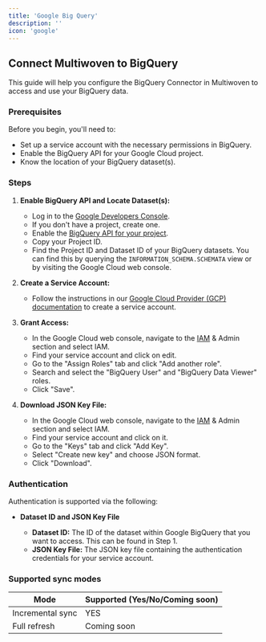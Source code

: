 ```yaml
---
title: 'Google Big Query'
description: ''
icon: 'google'
---
```


## Connect Multiwoven to BigQuery

This guide will help you configure the BigQuery Connector in Multiwoven to access and use your BigQuery data.

### Prerequisites

Before you begin, you'll need to:

* Set up a service account with the necessary permissions in BigQuery.
* Enable the BigQuery API for your Google Cloud project.
* Know the location of your BigQuery dataset(s).

### Steps

1. **Enable BigQuery API and Locate Dataset(s):**

   - Log in to the [Google Developers Console](https://console.cloud.google.com/apis/dashboard).
   - If you don't have a project, create one.
   - Enable the [BigQuery API for your project](https://console.cloud.google.com/flows/enableapi?apiid=bigquery&_ga=2.71379221.724057513.1673650275-1611021579.1664923822&_gac=1.213641504.1673650813.EAIaIQobChMIt9GagtPF_AIVkgB9Ch331QRREAAYASAAEgJfrfD_BwE).
   - Copy your Project ID.
   - Find the Project ID and Dataset ID of your BigQuery datasets. You can find this by querying the `INFORMATION_SCHEMA.SCHEMATA` view or by visiting the Google Cloud web console.

2. **Create a Service Account:**

   - Follow the instructions in our [Google Cloud Provider (GCP) documentation](https://cloud.google.com/iam/docs/service-accounts-create) to create a service account.

3. **Grant Access:**

   - In the Google Cloud web console, navigate to the [IAM](https://console.cloud.google.com/iam-admin/iam?supportedpurview=project,folder,organizationId) & Admin section and select IAM.
   - Find your service account and click on edit.
   - Go to the "Assign Roles" tab and click "Add another role".
   - Search and select the "BigQuery User" and "BigQuery Data Viewer" roles.
   - Click "Save".

4. **Download JSON Key File:**

   - In the Google Cloud web console, navigate to the [IAM](https://console.cloud.google.com/iam-admin/iam?supportedpurview=project,folder,organizationId) & Admin section and select IAM.
   - Find your service account and click on it.
   - Go to the "Keys" tab and click "Add Key".
   - Select "Create new key" and choose JSON format.
   - Click "Download".

### Authentication

Authentication is supported via the following:

- **Dataset ID and JSON Key File**

  - **Dataset ID:** The ID of the dataset within Google BigQuery that you want to access. This can be found in Step 1.
  - **JSON Key File:** The JSON key file containing the authentication credentials for your service account.

### Supported sync modes 

| Mode            | Supported (Yes/No/Coming soon) |
|-----------------|--------------------------------|
| Incremental sync | YES                           |
| Full refresh     | Coming soon                   |
